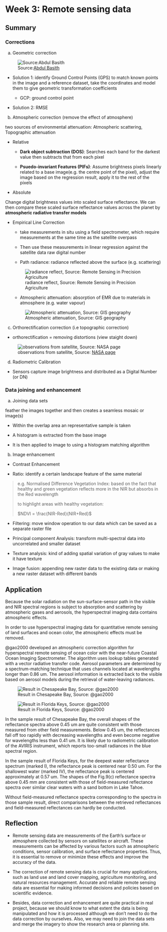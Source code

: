 # Week 3: Remote sensing data {.sec_wk3}

## Summary

### Corrections

a.  Geometric correction

![Source:[Abdul Basith](https://www.researchgate.net/figure/Geometric-correction-procedures_fig7_320710942)](img03/Geometric-correction.png){#fig-correction}

-   Solution 1: identify Ground Control Points (GPS) to match known points in the image and a reference dataset, take the coordinates and model them to give geometric transformation coefficients

    -   GCP: ground control point

-   Solution 2: RMSE

b.  Atmospheric correction (remove the effect of atmosphere)

two sources of environmental attenuation: Atmospheric scattering, Topographic attenuation

-   Relative

    -   **Dark object subtraction (DOS)**: Searches each band for the darkest value then subtracts that from each pixel

    -   **Psuedo-invariant Features (PIFs)**: Assume brightness pixels linearly related to a base image(e.g. the centre point of the pixel), adjust the image based on the regression result, apply it to the rest of the pixels

-   Absolute

Change digital brightness values into scaled surface reflectance. We can then compare these scaled surface reflectance values across the planet by **atmospheric radiative transfer models**

-   Empirical Line Correction

    -   take measurements in situ using a field spectrometer, which require measurements at the same time as the satellite overpass

    -   Then use these measurements in linear regression against the satellite data raw digital number

    -   Path radiance: radiance reflected above the surface (e.g. scattering)

    ![radiance reflect, Source: Remote Sensing in Precision Agriculture](img03/Path-radiance.png){#fig-radiance}

    -   Atmospheric attenuation: absorption of EMR due to materials in atmosphere (e.g. water vapour)

    ![Atmospheric attenuation, Source: GIS geography](img03/Atmospheric-attenuation.png){#fig-EMRabsorption}

c.  Orthorectification correction (i.e topographic correction)

-   orthorectification = removing distortions (view staight down)

![observations from satellite, Source: [NASA page](https://sacs.aeronomie.be/info/sza.php)](img03/observations-from-satellite.png){#fig-SatelliteObservation}

d.  Radiometric Calibration

-   Sensors capture image brightness and distributed as a Digital Number (or DN)

### Data joining and enhancement

a.  Joining data sets

feather the images together and then creates a seamless mosaic or image(s)

-   Within the overlap area an representative sample is taken

-   A histogram is extracted from the base image

-   It is then applied to image to using a histogram matching algorithm

b.  Image enhancement

-   Contrast Enhancement

-   Ratio: identify a certain landscape feature of the same material

> e.g. Normalised Difference Vegetation Index: based on the fact that healthy and green vegetation reflects more in the NIR but absorbs in the Red wavelength
>
> to highlight areas with healthy vegetation:
>
> $NDVI = \frac{NIR-Red}{NIR+Red}$

-   Filtering: move window operation to our data which can be saved as a separate raster file

-   Principal component Analysis: transform multi-spectral data into uncorrelated and smaller dataset

-   Texture analysis: kind of adding spatial variation of gray values to make it have texture

-   Image fusion: appending new raster data to the existing data or making a new raster dataset with different bands

## Application

Because the solar radiation on the sun-surface-sensor path in the visible and NIR spectral regions is subject to absorption and scattering by atmospheric gases and aerosols, the hyperspectral imaging data contains atmospheric effects.

In order to use hyperspectral imaging data for quantitative remote sensing of land surfaces and ocean color, the atmospheric effects must be removed.

@gao2000 developed an atmospheric correction algorithm for hyperspectral remote sensing of ocean color with the near-future Coastal Ocean Imaging Spectrometer. The algorithm uses lookup tables generated with a vector radiative transfer code. Aerosol parameters are determined by a spectrum-matching technique that uses channels located at wavelengths longer than 0.86 um. The aerosol information is extracted back to the visible based on aerosol models during the retrieval of water-leaving radiances.

::: {#analysis_result layout-ncol="2"}
![Result in Chesapeake Bay, Source: @gao2000](img03/app-radiance.png){#fig-app3result1}

![Result in Florida Keys, Source: @gao2000](img03/app-result.png){#fig-app3result2}
:::

In the sample result of Chesapeake Bay, the overall shapes of the reflectance spectra above 0.45 um are quite consistent with those measured from other field measurements. Below 0.45 um, the reflectances fall off too rapidly with decreasing wavelengths and even become negative for wavelengths less than 0.41 um. It is likely due to radiometric calibration of the AVIRIS instrument, which reports too-small radiances in the blue spectral region.

In the sample result of Florida Keys, for the deepest water reflectance spectrum (marked I), the reflectance peak is centered near 0.50 um. For the shallowest water (marked IV), the reflectance peak is centered approximately at 0.57 um. The shapes of the Fig.9(c) reflectance spectra above 0.45 mm are consistent with those of field-measured reflectance spectra over similar clear waters with a sand bottom in Lake Tahoe.

Without field-measured reflectance spectra corresponding to the spectra in those sample result, direct comparisons between the retrieved reflectances and field-measured reflectances can hardly be conducted.

## Reflection

* Remote sensing data are measurements of the Earth's surface or atmosphere collected by sensors on satellites or aircraft. These measurements can be affected by various factors such as atmospheric conditions, sensor calibration, and surface reflectance properties. Thus, it is essential to remove or minimize these effects and improve the accuracy of the data.

* The correction of remote sensing data is crucial for many applications, such as land use and land cover mapping, agriculture monitoring, and natural resources management. Accurate and reliable remote sensing data are essential for making informed decisions and policies based on scientific evidence.

-   Besides, data correction and enhancement are quite practical in real project, because we should know to what extent the data is being manipulated and how it is processed although we don't need to do the data correction by ourselves. Also, we may need to join the data sets and merge the imagery to show the research area or planning site.

